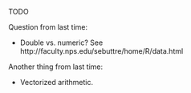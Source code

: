 TODO

Question from last time:

- Double vs. numeric? See http://faculty.nps.edu/sebuttre/home/R/data.html

Another thing from last time:

- Vectorized arithmetic.
